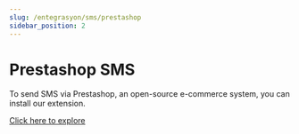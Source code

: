 ```yaml
---
slug: /entegrasyon/sms/prestashop
sidebar_position: 2
---
```


# Prestashop SMS
To send SMS via Prestashop, an open-source e-commerce system, you can install our extension.

[Click here to explore](https://prestashopsms.com/?ref=a2psmsapicom)
